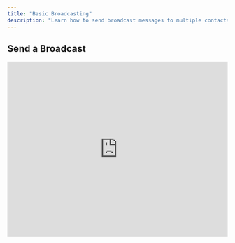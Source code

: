 ```yaml
---
title: "Basic Broadcasting"
description: "Learn how to send broadcast messages to multiple contacts simultaneously"
---
```


## Send a Broadcast

<iframe 
  src="https://www.loom.com/embed/a7d4876705cd4d82a0c1f346e7d99a6d" 
  width="100%" 
  height="400"
  frameBorder={0} 
  allowFullScreen
/>

**Duration:** 13 minutes

Master the art of broadcasting messages to multiple contacts simultaneously. This comprehensive tutorial covers message creation, audience selection, and sending strategies.

<Steps>
  <Step title="Create Your Message">
    Craft a compelling message that resonates with your audience
  </Step>
  <Step title="Select Recipients">
    Choose contacts using segments, tags, or manual selection
  </Step>
  <Step title="Review and Send">
    Double-check your message and recipient list before sending
  </Step>
  <Step title="Monitor Results">
    Track delivery, responses, and engagement metrics
  </Step>
</Steps>

<Info>
  **Message Best Practices:** Keep broadcasts personal, relevant, and valuable. Include a clear call-to-action and make it easy for recipients to respond.
</Info>

## Broadcasting Essentials

<CardGroup cols={2}>
  <Card title="Audience Selection" icon="users">
    Use segments and tags to target the right contacts
  </Card>
  <Card title="Message Timing" icon="clock">
    Send at optimal times for better engagement
  </Card>
  <Card title="Personalization" icon="user">
    Include contact names and relevant details
  </Card>
  <Card title="Compliance" icon="shield-check">
    Follow TCPA and CAN-SPAM regulations
  </Card>
</CardGroup>

## Message Creation Best Practices

<Accordion title="Writing Effective Broadcast Messages">
  **Key Elements:**
  - **Clear Subject/Opening:** Get attention in the first few words
  - **Personal Touch:** Use recipient's name and relevant details
  - **Value Proposition:** Clearly state what's in it for them
  - **Call to Action:** Make it easy to respond or take next steps
  - **Professional Tone:** Maintain consistency with your brand
</Accordion>

<Accordion title="Message Length Guidelines">
  - **SMS/Text:** Keep under 160 characters for single message
  - **Email:** 50-125 words typically perform best
  - **Longer Content:** Consider linking to full content instead
  - **Testing:** Try different lengths to see what works for your audience
</Accordion>

## Audience Targeting

<Steps>
  <Step title="Define Your Goal">
    What action do you want recipients to take?
  </Step>
  <Step title="Identify Your Audience">
    Who is most likely to respond positively?
  </Step>
  <Step title="Use Segments">
    Leverage existing segments or create new ones
  </Step>
  <Step title="Exclude Opt-outs">
    Always respect unsubscribe preferences
  </Step>
</Steps>

## Delivery Timing

<Info>
  **Optimal Send Times:** Tuesday-Thursday, 10 AM - 2 PM typically see the highest engagement rates, but test with your specific audience.
</Info>

### Time Zone Considerations
- Send based on recipient's local time zone
- Use CurrentClient's scheduling to optimize delivery
- Consider business hours for B2B communications
- Test different times to find your audience's preferences

### Avoid These Times
- Very early morning or late evening
- Weekends (unless appropriate for your audience)
- Major holidays and vacation periods
- Industry-specific busy periods

<Warning>
  **Compliance Note:** Always ensure you have proper consent before sending broadcast messages. Follow TCPA guidelines and include opt-out options.
</Warning>

## Measuring Success

Track these key metrics:
- **Delivery Rate** - Messages successfully delivered
- **Open Rate** - Recipients who viewed the message  
- **Response Rate** - Recipients who replied
- **Conversion Rate** - Recipients who took desired action
- **Opt-out Rate** - Recipients who unsubscribed

<Tip>
  **Success Metric:** Focus on meaningful engagement rather than just delivery numbers. A smaller, more engaged audience often produces better results than a large, unengaged list.
</Tip>
